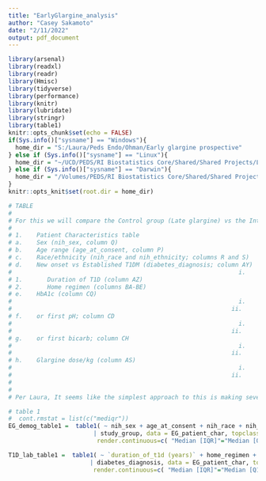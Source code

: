---
title: "EarlyGlargine_analysis"
author: "Casey Sakamoto"
date: "2/11/2022"
output: pdf_document
---

```{r setup, include=FALSE}
library(arsenal)
library(readxl)
library(readr)
library(Hmisc)
library(tidyverse)
library(performance)
library(knitr)
library(lubridate)
library(stringr)
library(table1)
knitr::opts_chunk$set(echo = FALSE)
if(Sys.info()["sysname"] == "Windows"){
  home_dir = "S:/Laura/Peds Endo/Ohman/Early glargine prospective"
} else if (Sys.info()["sysname"] == "Linux"){
  home_dir = "~/UCD/PEDS/RI Biostatistics Core/Shared/Shared Projects/Laura/Peds Endo/Ohman/Early glargine prospective"
} else if (Sys.info()["sysname"] == "Darwin"){
  home_dir = "/Volumes/PEDS/RI Biostatistics Core/Shared/Shared Projects/Laura/Peds Endo/Ohman/Early glargine prospective"
}
knitr::opts_knit$set(root.dir = home_dir)
```

```{r table1 comments, include=FALSE}
# TABLE
# 
# For this we will compare the Control group (Late glargine) vs the Intervention (Early glargine) group 
#  
# 1.	Patient Characteristics table
# a.	Sex (nih_sex, column Q)
# b.	Age range (age_at_consent, column P)
# c.	Race/ethnicity (nih_race and nih_ethnicity; columns R and S) 
# d.	New onset vs Established T1DM (diabetes_diagnosis; column AY) 
#                                                                i.      For established T1DM:
# 1.       Duration of T1D (column AZ)
# 2.       Home regimen (columns BA-BE)
# e.	HbA1c (column CQ)
#                                                                i.      Early vs Late groups
#                                                              ii.      New onset vs Established 
# f.	or first pH; column CD
#                                                                i.      Early vs Late groups
#                                                              ii.      New onset vs Established 
# g.	or first bicarb; column CH
#                                                                i.      Early vs Late groups
#                                                              ii.      New onset vs Established 
# h.	Glargine dose/kg (column AS)
#                                                                i.      Early vs Late groups
#                                                              ii.      New onset vs Established 
#                                                              
#                                                              
# Per Laura, It seems like the simplest approach to this is making several tables, one separating by trt and the other by diabetes diag
```

```{r Patient Characteristics}
# table 1
#  cont.rmstat = list(c("mediqr"))
EG_demog_table1 =  table1( ~ nih_sex + age_at_consent + nih_race + nih_ethnicity + diabetes_diagnosis + hba1c + ph + bicarbonate + glargine_dose_per_kg
                        | study_group, data = EG_patient_char, topclass="Rtable1-zebra",
                         render.continuous=c( "Median [IQR]"="Median [Q1, Q3]"))

T1D_lab_table1 =  table1( ~ `duration_of_t1d (years)` + home_regimen + hba1c + ph + bicarbonate + glargine_dose_per_kg 
                       | diabetes_diagnosis, data = EG_patient_char, topclass="Rtable1-zebra",
                        render.continuous=c( "Median [IQR]"="Median [Q1, Q3]"))


```




```{r }

```

